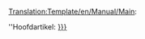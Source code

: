 <noinclude>[[Translation:Template/en/Manual/Main]]</noinclude><noinclude></noinclude>:<div class="noprint relarticle mainarticle">''Hoofdartikel: [[{{{1}}}|{{{l1|{{{1}}}}}}]]</div>